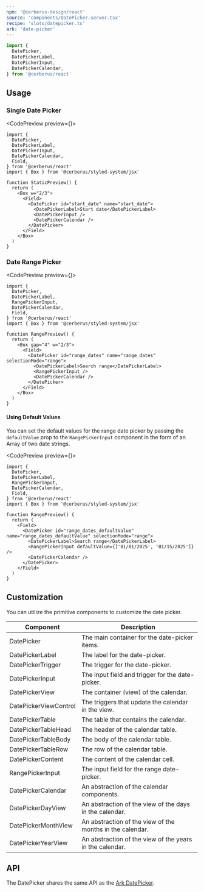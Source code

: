 ```yaml
---
npm: '@cerberus-design/react'
source: 'components/DatePicker.server.tsx'
recipe: 'slots/datepicker.ts'
ark: 'date-picker'
---
```



```ts
import {
  DatePicker,
  DatePickerLabel,
  DatePickerInput,
  DatePickerCalendar,
} from '@cerberus/react'
```

## Usage

### Single Date Picker

<CodePreview preview={<StaticPreview />}>
```tsx
import {
  DatePicker,
  DatePickerLabel,
  DatePickerInput,
  DatePickerCalendar,
  Field,
} from '@cerberus/react'
import { Box } from '@cerberus/styled-system/jsx'

function StaticPreview() {
  return (
    <Box w="2/3">
      <Field>
        <DatePicker id="start_date" name="start_date">
          <DatePickerLabel>Start date</DatePickerLabel>
          <DatePickerInput />
          <DatePickerCalendar />
        </DatePicker>
      </Field>
    </Box>
  )
}
```
</CodePreview>

### Date Range Picker

<CodePreview preview={<RangePreview />}>
```tsx
import {
  DatePicker,
  DatePickerLabel,
  RangePickerInput,
  DatePickerCalendar,
  Field,
} from '@cerberus/react'
import { Box } from '@cerberus/styled-system/jsx'

function RangePreview() {
  return (
    <Box gap="4" w="2/3">
      <Field>
        <DatePicker id="range_dates" name="range_dates" selectionMode="range">
          <DatePickerLabel>Search range</DatePickerLabel>
          <RangePickerInput />
          <DatePickerCalendar />
        </DatePicker>
      </Field>
    </Box>
  )
}
```
</CodePreview>

#### Using Default Values

You can set the default values for the range date picker by passing the `defaultValue` prop to the `RangePickerInput` component in the form of an Array of two date strings.

<CodePreview preview={<RangeDefaultValuePreview />}>
```tsx {16}
import {
  DatePicker,
  DatePickerLabel,
  RangePickerInput,
  DatePickerCalendar,
  Field,
} from '@cerberus/react'
import { Box } from '@cerberus/styled-system/jsx'

function RangePreview() {
  return (
    <Field>
      <DatePicker id="range_dates_defaultValue" name="range_dates_defaultValue" selectionMode="range">
        <DatePickerLabel>Search range</DatePickerLabel>
        <RangePickerInput defaultValue={['01/01/2025', '01/15/2025']} />
        <DatePickerCalendar />
      </DatePicker>
    </Field>
  )
}
```
</CodePreview>

## Customization

You can utilize the primitive components to customize the date picker.

| Component               | Description |
| ----------------------- | ----------- |
| DatePicker               | The main container for the date-picker items. |
| DatePickerLabel          | The label for the date-picker. |
| DatePickerTrigger        | The trigger for the date-picker. |
| DatePickerInput          | The input field and trigger for the date-picker. |
| DatePickerView    | The container (view) of the calendar. |
| DatePickerViewControl  | The triggers that update the calendar in the view. |
| DatePickerTable          | The table that contains the calendar. |
| DatePickerTableHead      | The header of the calendar table. |
| DatePickerTableBody      | The body of the calendar table. |
| DatePickerTableRow       | The row of the calendar table. |
| DatePickerContent        | The content of the calendar cell. |
| RangePickerInput         | The input field for the range date-picker. |
| DatePickerCalendar       | An abstraction of the calendar components. |
| DatePickerDayView        | An abstraction of the view of the days in the calendar. |
| DatePickerMonthView      | An abstraction of the view of the months in the calendar. |
| DatePickerYearView       | An abstraction of the view of the years in the calendar. |




## API

The DatePicker shares the same API as the [Ark DatePicker](https://ark-ui.com/react/docs/components/date-picker#api-reference).